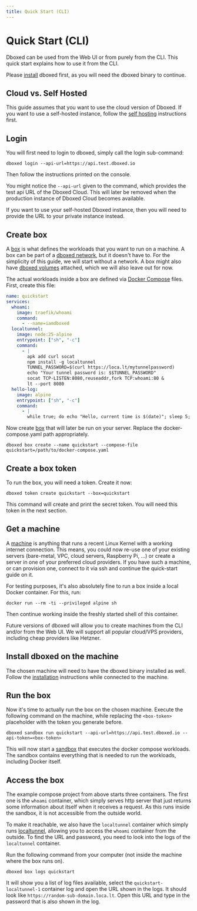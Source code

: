 ```yaml
---
title: Quick Start (CLI)
---
```



# Quick Start (CLI)

Dboxed can be used from the Web UI or from purely from the CLI. This quick start explains how to use it from the CLI.

Please [install](installation) dboxed first, as you will need the dboxed binary to continue.

## Cloud vs. Self Hosted

This guide assumes that you want to use the cloud version of Dboxed. If you want to use a self-hosted instance, follow
the [self hosting](/docs/self-hosting) instructions first.

## Login

You will first need to login to dboxed, simply call the login sub-command:

```shell
dboxed login --api-url=https://api.test.dboxed.io
```

Then follow the instructions printed on the console.

You might notice the `--api-url` given to the command, which provides the test api URL of the Dboxed Cloud. This will
later be removed when the production instance of Dboxed Cloud becomes available.

If you want to use your self-hosted Dboxed instance, then you will need to provide the URL to your private instance
instead.

## Create box

A [box](/docs/concepts/boxes) is what defines the workloads that you want to run on a machine. A box can be part of
a [dboxed network](/docs/concepts/networks), but it doesn't have to. For the simplicity of this guide, we will start
without a network. A box might also have [dboxed volumes](/docs/concepts/volumes) attached, which we will also leave
out for now.

The actual workloads inside a box are defined via [Docker Compose](https://docs.docker.com/compose/) files. First, create
this file:

```yaml filename="docker-compose.yaml"
name: quickstart
services:
  whoami:
    image: traefik/whoami
    command:
      - --name=iamdboxed
  localtunnel:
    image: node:25-alpine
    entrypoint: ["sh", "-c"]
    command:
      - |
        apk add curl socat
        npm install -g localtunnel
        TUNNEL_PASSWORD=$(curl https://loca.lt/mytunnelpassword)
        echo "Your tunnel password is: $$TUNNEL_PASSWORD"
        socat TCP-LISTEN:8080,reuseaddr,fork TCP:whoami:80 &
        lt --port 8080
  hello-log:
    image: alpine
    entrypoint: ["sh", "-c"]
    command:
      - |
        while true; do echo "Hello, current time is $(date)"; sleep 5; done
```

Now create [box](/docs/concepts/boxes) that will later be run on your server. Replace the docker-compose.yaml path appropriately.

```shell
dboxed box create --name quickstart --compose-file quickstart=/path/to/docker-compose.yaml
```

## Create a box token

To run the box, you will need a token. Create it now:

```shell
dboxed token create quickstart --box=quickstart
```

This command will create and print the secret token. You will need this token in the next section.

## Get a machine

A [machine](/docs/concepts/machine) is anything that runs a recent Linux Kernel with a working internet connection.
This means, you could now re-use one of your existing servers (bare-metal, VPC, cloud servers, Raspberry Pi, ...)
or create a server in one of your preferred cloud providers. If you have such a machine, or can provision one, connect
to it via ssh and continue the quick-start guide on it.

For testing purposes, it's also absolutely fine to run a box inside a local Docker container. For this, run:

```shell
docker run --rm -ti --privileged alpine sh
```

Then continue working inside the freshly started shell of this container.

<Callout type="info">
    Future versions of dboxed will allow you to create machines from the CLI and/or from the Web UI. We will support
    all popular cloud/VPS providers, including cheap providers like Hetzner.
</Callout>

## Install dboxed on the machine

The chosen machine will need to have the dboxed binary installed as well.
Follow the [installation](installation) instructions while connected to the machine.

## Run the box

Now it's time to actually run the box on the chosen machine. Execute the following command on the machine, while
replacing the `<box-token>` placeholder with the token you generate before.

```shell
dboxed sandbox run quickstart --api-url=https://api.test.dboxed.io --api-token=<box-token>
```

This will now start a [sandbox](/docs/concepts/sandbox) that executes the docker compose workloads. The sandbox
contains everything that is needed to run the workloads, including Docker itself.

## Access the box

The example compose project from above starts three containers. The first one is the `whoami` container, which simply
serves http server that just returns some information about itself when it receives a request. As this runs inside the
sandbox, it is not accessible from the outside world.

To make it reachable, we also have the `localtunnel` container which simply runs [localtunnel](https://localtunnel.me),
allowing you to access the `whoami` container from the outside. To find the URL and password, you need to look into the
logs of the `localtunnel` container.

Run the following command from your computer (not inside the machine where the box runs on).

```shell
dboxed box logs quickstart
```

It will show you a list of log files available, select the `quickstart-localtunnel-1` container log and open the URL
shown in the logs. It should look like `https://random-sub-domain.loca.lt`. Open this URL and type in the password that
is also shown in the log.
